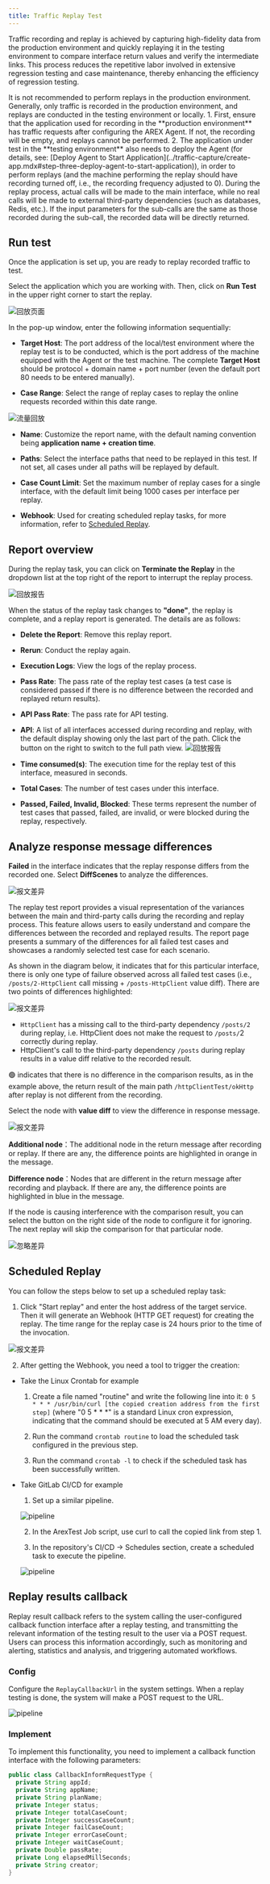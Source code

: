 ```yaml
---
title: Traffic Replay Test
---
```


Traffic recording and replay is achieved by capturing high-fidelity data from the production environment and quickly replaying it in the testing environment to compare interface return values and verify the intermediate links. This process reduces the repetitive labor involved in extensive regression testing and case maintenance, thereby enhancing the efficiency of regression testing.

<Callout title="Tip">
It is not recommended to perform replays in the production environment. Generally, only traffic is recorded in the production environment, and replays are conducted in the testing environment or locally.
1. First, ensure that the application used for recording in the **production environment** has traffic requests after configuring the AREX Agent. If not, the recording will be empty, and replays cannot be performed.
2. The application under test in the **testing environment** also needs to deploy the Agent (for details, see: [Deploy Agent to Start Application](../traffic-capture/create-app.mdx#step-three-deploy-agent-to-start-application)), in order to perform replays (and the machine performing the replay should have recording turned off, i.e., the recording frequency adjusted to 0). During the replay process, actual calls will be made to the main interface, while no real calls will be made to external third-party dependencies (such as databases, Redis, etc.). If the input parameters for the sub-calls are the same as those recorded during the sub-call, the recorded data will be directly returned.
</Callout>

## Run test

Once the application is set up, you are ready to replay recorded traffic to test.

Select the application which you are working with. Then, click on **Run Test** in the upper right corner to start the replay.

![回放页面](../resource/c3.reportlist.png)

In the pop-up window, enter the following information sequentially:

- **Target Host**: The port address of the local/test environment where the replay test is to be conducted, which is the port address of the machine equipped with the Agent or the test machine. The complete **Target Host** should be protocol + domain name + port number (even the default port 80 needs to be entered manually).

- **Case Range**: Select the range of replay cases to replay the online requests recorded within this date range.

![流量回放](../resource/runtest.png)

- **Name**: Customize the report name, with the default naming convention being **application name + creation time**.

- **Paths**: Select the interface paths that need to be replayed in this test. If not set, all cases under all paths will be replayed by default.

- **Case Count Limit**: Set the maximum number of replay cases for a single interface, with the default limit being 1000 cases per interface per replay.

- **Webhook**: Used for creating scheduled replay tasks, for more information, refer to [Scheduled Replay](Traffic%20Replay%20Test#scheduled-replay).

## Report overview

During the replay task, you can click on **Terminate the Replay** in the dropdown list at the top right of the report to interrupt the replay process.

![回放报告](../resource/c3.report.png)

When the status of the replay task changes to **"done"**, the replay is complete, and a replay report is generated. The details are as follows:

- **Delete the Report**: Remove this replay report.

- **Rerun**: Conduct the replay again.

- **Execution Logs**: View the logs of the replay process.

- **Pass Rate**: The pass rate of the replay test cases (a test case is considered passed if there is no difference between the recorded and replayed return results).

- **API Pass Rate**: The pass rate for API testing.

- **API**: A list of all interfaces accessed during recording and replay, with the default display showing only the last part of the path. Click the button on the right to switch to the full path view.
  ![回放报告](../resource/fullpath.png)
- **Time consumed(s)**: The execution time for the replay test of this interface, measured in seconds.

- **Total Cases**: The number of test cases under this interface.

- **Passed, Failed, Invalid, Blocked**: These terms represent the number of test cases that passed, failed, are invalid, or were blocked during the replay, respectively.

## Analyze response message differences

 **Failed** in the interface indicates that the replay response differs from the recorded one. Select **DiffScenes** to analyze the differences.

![报文差异](../resource/c3.newdiff.png)

The replay test report provides a visual representation of the variances between the main and third-party calls during the recording and replay process. This feature allows users to easily understand and compare the differences between the recorded and replayed results. The report page presents a summary of the differences for all failed test cases and showcases a randomly selected test case for each scenario.

As shown in the diagram below, it indicates that for this particular interface, there is only one type of failure observed across all failed test cases (i.e., `/posts/2-HttpClient` call missing + `/posts-HttpClient` value diff). There are two points of differences highlighted:

![报文差异](../resource/c3.diff1.png)

- `HttpClient` has a missing call to the third-party dependency `/posts/2` during replay, i.e. HttpClient does not make the request to `/posts/`2 correctly during replay.
- HttpClient's call to the third-party dependency `/posts` during replay results in a value diff relative to the recorded result.

🟢 indicates that there is no difference in the comparison results, as in the example above, the return result of the main path `/httpClientTest/okHttp` after replay is not different from the recording.

Select the node with **value diff** to view the difference in response message. 

![报文差异](../resource/c3.diff3.png)

**Additional node**：The additional node in the return message after recording or replay. If there are any, the difference points are highlighted in orange in the message.

**Difference node**：Nodes that are different in the return message after recording and playback. If there are any, the difference points are highlighted in blue in the message.

If the node is causing interference with the comparison result, you can select the button on the right side of the node to configure it for ignoring. The next replay will skip the comparison for that particular node.

![忽略差异](../resource/c3.ignore.png)

## Scheduled Replay

You can follow the steps below to set up a scheduled replay task:

1. Click "Start replay" and enter the host address of the target service. Then it will generate an Webhook (HTTP GET request) for creating the replay. The time range for the replay case is 24 hours prior to the time of the invocation.

![报文差异](../resource/c3.timed.png)

2. After getting the Webhook, you need a tool to trigger the creation:

- Take the Linux Crontab for example

  1. Create a file named "routine" and write the following line into it: `0 5 * * * /usr/bin/curl [the copied creation address from the first step]` (where "0 5 * * *" is a standard Linux cron expression, indicating that the command should be executed at 5 AM every day).

  2. Run the command `crontab routine` to load the scheduled task configured in the previous step.

  3. Run the command `crontab -l` to check if the scheduled task has been successfully written.

- Take GitLab CI/CD for example

  1. Set up a similar pipeline.

  ![pipeline](../resource/c3.pipeline.png)

  2. In the ArexTest Job script, use curl to call the copied link from step 1.

  3. In the repository's CI/CD -> Schedules section, create a scheduled task to execute the pipeline.

  ![pipeline](../resource/c3.pipeline2.png)

## Replay results callback

Replay result callback refers to the system calling the user-configured callback function interface after a replay testing, and transmitting the relevant information of the testing result to the user via a POST request. Users can process this information accordingly, such as monitoring and alerting, statistics and analysis, and triggering automated workflows.

### Config

Configure the `ReplayCallbackUrl` in the system settings. When a replay testing is done, the system will make a POST request to the URL.

![pipeline](../resource/c3.pipeline3.png)

### Implement

To implement this functionality, you need to implement a callback function interface with the following parameters:

```java
public class CallbackInformRequestType {
  private String appId;
  private String appName;
  private String planName;
  private Integer status;
  private Integer totalCaseCount;
  private Integer successCaseCount;
  private Integer failCaseCount;
  private Integer errorCaseCount;
  private Integer waitCaseCount;
  private Double passRate;
  private Long elapsedMillSeconds;
  private String creator;
}
```
